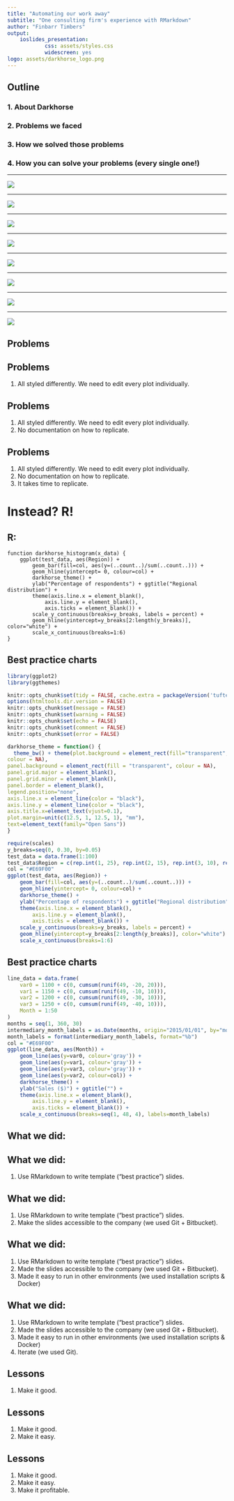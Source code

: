 ```yaml
---
title: "Automating our work away"
subtitle: "One consulting firm's experience with RMarkdown"
author: "Finbarr Timbers"
output:
    ioslides_presentation:
            css: assets/styles.css
            widescreen: yes
logo: assets/darkhorse_logo.png
---
```


<!--
As consultants, many of the projects that we work on are similar, with many
steps repeated verbatim across projects. Previously, our workflow was based
largely in Microsoft Office, with our analysis done manually in Excel, our
reports written in Word, and our presentations in Powerpoint. In 2015, we began
using R for much of our analysis, including making slide decks and reports in
RMarkdown. Our presentation discusses why we made the change, how we managed it,
and advice for other consulting firms looking to do the same.
-->

<!--
Goals:
- gain
-->

## Outline
### 1. About Darkhorse
### 2. Problems we faced
### 3. How we solved those problems
### 4. How you can solve your problems (every single one!)

---

![](assets/darkhorse_logo.png)

---

![](assets/histogram_1.png)

---

![](assets/histogram_2.png)

---

![](assets/histogram_3.png)

---

![](assets/histogram_4.png)

---

![](assets/line_chart_1.png)

---

![](assets/line_chart_2.png)

---

![](assets/line_chart_3.png)

## Problems

## Problems
1. All styled differently. We need to edit every plot individually.

## Problems
1. All styled differently. We need to edit every plot individually.
2. No documentation on how to replicate.

## Problems
1. All styled differently. We need to edit every plot individually.
2. No documentation on how to replicate.
3. It takes time to replicate.

# Instead? R!

## R:
```
function darkhorse_histogram(x_data) {
    ggplot(test_data, aes(Region)) +
        geom_bar(fill=col, aes(y=(..count..)/sum(..count..))) +
        geom_hline(yintercept= 0, colour=col) +
        darkhorse_theme() +
        ylab("Percentage of respondents") + ggtitle("Regional distribution") +
        theme(axis.line.x = element_blank(),
            axis.line.y = element_blank(),
            axis.ticks = element_blank()) +
        scale_y_continuous(breaks=y_breaks, labels = percent) +
        geom_hline(yintercept=y_breaks[2:length(y_breaks)], color="white") +
        scale_x_continuous(breaks=1:6)
}
```

## Best practice charts

```r
library(ggplot2)
library(ggthemes)

knitr::opts_chunk$set(tidy = FALSE, cache.extra = packageVersion('tufte'))
options(htmltools.dir.version = FALSE)
knitr::opts_chunk$set(message = FALSE)
knitr::opts_chunk$set(warning = FALSE)
knitr::opts_chunk$set(echo = FALSE)
knitr::opts_chunk$set(comment = FALSE)
knitr::opts_chunk$set(error = FALSE)

darkhorse_theme = function() {
  theme_bw() + theme(plot.background = element_rect(fill="transparent",
colour = NA),
panel.background = element_rect(fill = "transparent", colour = NA),
panel.grid.major = element_blank(),
panel.grid.minor = element_blank(),
panel.border = element_blank(),
legend.position="none",
axis.line.x = element_line(color = "black"),
axis.line.y = element_line(color = "black"),
axis.title.x=element_text(vjust=0.1),
plot.margin=unit(c(12.5, 1, 12.5, 1), "mm"),
text=element_text(family="Open Sans"))
}
```

```r
require(scales)
y_breaks=seq(0, 0.30, by=0.05)
test_data = data.frame(1:100)
test_data$Region = c(rep.int(1, 25), rep.int(2, 15), rep.int(3, 10), rep.int(4, 25), rep.int(5, 20), rep.int(6, 5))
col = "#E69F00"
ggplot(test_data, aes(Region)) +
    geom_bar(fill=col, aes(y=(..count..)/sum(..count..))) +
    geom_hline(yintercept= 0, colour=col) +
    darkhorse_theme() +
    ylab("Percentage of respondents") + ggtitle("Regional distribution") +
    theme(axis.line.x = element_blank(),
        axis.line.y = element_blank(),
        axis.ticks = element_blank()) +
    scale_y_continuous(breaks=y_breaks, labels = percent) +
    geom_hline(yintercept=y_breaks[2:length(y_breaks)], color="white") +
    scale_x_continuous(breaks=1:6)
```

## Best practice charts

```r
line_data = data.frame(
    var0 = 1100 + c(0, cumsum(runif(49, -20, 20))),
    var1 = 1150 + c(0, cumsum(runif(49, -10, 10))),
    var2 = 1200 + c(0, cumsum(runif(49, -30, 10))),
    var3 = 1250 + c(0, cumsum(runif(49, -40, 10))),
    Month = 1:50
)
months = seq(1, 360, 30)
intermediary_month_labels = as.Date(months, origin="2015/01/01", by="months", format="%M")
month_labels = format(intermediary_month_labels, format="%b")
col = "#E69F00"
ggplot(line_data, aes(Month)) +
    geom_line(aes(y=var0, colour='gray')) +
    geom_line(aes(y=var1, colour='gray')) +
    geom_line(aes(y=var3, colour='gray')) +
    geom_line(aes(y=var2, colour=col)) +
    darkhorse_theme() +
    ylab("Sales ($)") + ggtitle("") +
    theme(axis.line.x = element_blank(),
        axis.line.y = element_blank(),
        axis.ticks = element_blank()) +
    scale_x_continuous(breaks=seq(1, 48, 4), labels=month_labels)
```

## What we did:

## What we did:
1. Use RMarkdown to write template ("best practice") slides.

## What we did:
1. Use RMarkdown to write template ("best practice") slides.
2. Make the slides accessible to the company (we used Git + Bitbucket).

## What we did:
1. Use RMarkdown to write template ("best practice") slides.
2. Made the slides accessible to the company (we used Git + Bitbucket).
3. Made it easy to run in other environments (we used installation scripts &
   Docker)

## What we did:
1. Use RMarkdown to write template ("best practice") slides.
2. Made the slides accessible to the company (we used Git + Bitbucket).
3. Made it easy to run in other environments (we used installation scripts &
   Docker)
4. Iterate (we used Git).

## Lessons
1. Make it good.

## Lessons
1. Make it good.
2. Make it easy.

## Lessons
1. Make it good.
2. Make it easy.
3. Make it profitable.
